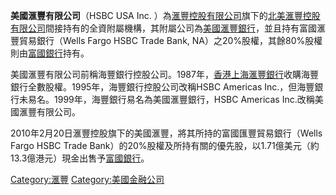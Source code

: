 {{unreferenced|time=2018-03-28T14:00:33+00:00}}
{{expand|time=2018-03-28T14:00:33+00:00}}
'''美國滙豐有限公司'''（HSBC USA Inc. {{nyse|HBAPRD}}）為[[滙豐控股有限公司|滙豐控股有限公司]]旗下的[[北美滙豐控股有限公司|北美滙豐控股有限公司]]間接持有的全資附屬機構，其附屬公司為[[美國滙豐銀行|美國滙豐銀行]]，並且持有富國滙豐貿易銀行（Wells Fargo HSBC Trade Bank, NA）之20%股權，其餘80%股權則由[[富國銀行|富國銀行]]持有。

美國滙豐有限公司前稱海豐銀行控股公司。1987年，[[香港上海滙豐銀行|香港上海滙豐銀行]]收購海豐銀行全數股權。1995年，海豐銀行控股公司改稱HSBC Americas Inc.，但海豐銀行未易名。1999年，海豐銀行易名為美國滙豐銀行，HSBC Americas Inc.改稱美國滙豐有限公司。

2010年2月20日滙豐控股旗下的美國滙豐，將其所持的富國匯豐貿易銀行（Wells Fargo HSBC Trade Bank）的20%股權及所持有關的優先股，以1.71億美元（約13.3億港元）現金出售予[[富國銀行|富國銀行]]。

{{company-stub}}
[[Category:滙豐|Category:滙豐]]
[[Category:美國金融公司|Category:美國金融公司]]